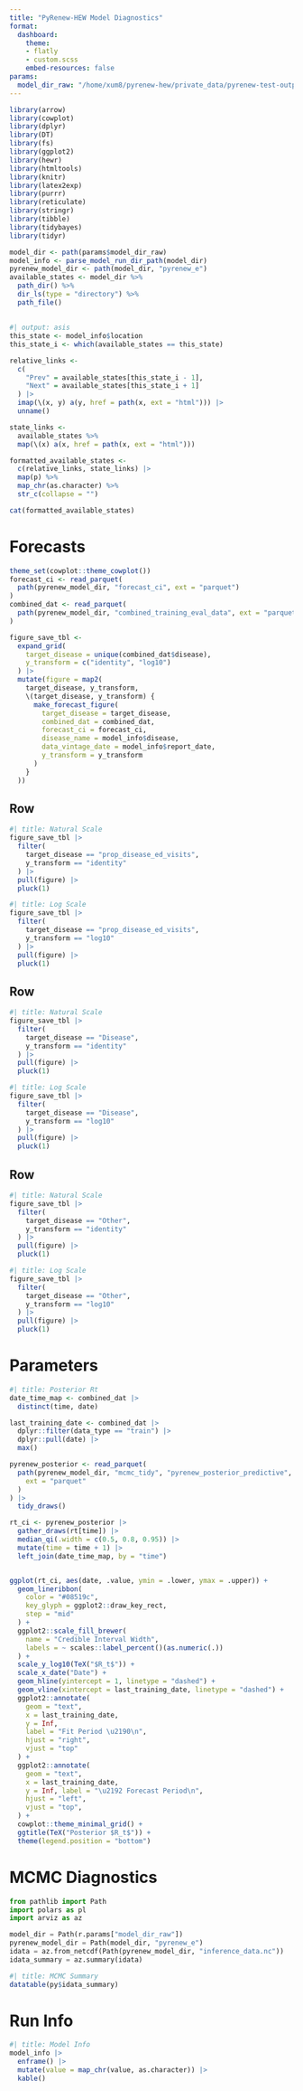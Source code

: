 ```yaml
---
title: "PyRenew-HEW Model Diagnostics"
format:
  dashboard:
    theme:
    - flatly
    - custom.scss
    embed-resources: false
params:
  model_dir_raw: "/home/xum8/pyrenew-hew/private_data/pyrenew-test-output/covid-19_r_2024-11-22_f_2024-08-19_t_2024-11-16/model_runs/CA/" # pragma: allowlist-secret
---
```

<!-- Would like embed-resources to be true, but the current version is problematic with blobfuse -->

```r
library(arrow)
library(cowplot)
library(dplyr)
library(DT)
library(fs)
library(ggplot2)
library(hewr)
library(htmltools)
library(knitr)
library(latex2exp)
library(purrr)
library(reticulate)
library(stringr)
library(tibble)
library(tidybayes)
library(tidyr)

model_dir <- path(params$model_dir_raw)
model_info <- parse_model_run_dir_path(model_dir)
pyrenew_model_dir <- path(model_dir, "pyrenew_e")
available_states <- model_dir %>%
  path_dir() %>%
  dir_ls(type = "directory") %>%
  path_file()
```

## {.sidebar}

```r
#| output: asis
this_state <- model_info$location
this_state_i <- which(available_states == this_state)

relative_links <-
  c(
    "Prev" = available_states[this_state_i - 1],
    "Next" = available_states[this_state_i + 1]
  ) |>
  imap(\(x, y) a(y, href = path(x, ext = "html"))) |>
  unname()

state_links <-
  available_states %>%
  map(\(x) a(x, href = path(x, ext = "html")))

formatted_available_states <-
  c(relative_links, state_links) |>
  map(p) %>%
  map_chr(as.character) %>%
  str_c(collapse = "")

cat(formatted_available_states)
```


# Forecasts {scrolling="true"}
```r
theme_set(cowplot::theme_cowplot())
forecast_ci <- read_parquet(
  path(pyrenew_model_dir, "forecast_ci", ext = "parquet")
)
combined_dat <- read_parquet(
  path(pyrenew_model_dir, "combined_training_eval_data", ext = "parquet")
)

figure_save_tbl <-
  expand_grid(
    target_disease = unique(combined_dat$disease),
    y_transform = c("identity", "log10")
  ) |>
  mutate(figure = map2(
    target_disease, y_transform,
    \(target_disease, y_transform) {
      make_forecast_figure(
        target_disease = target_disease,
        combined_dat = combined_dat,
        forecast_ci = forecast_ci,
        disease_name = model_info$disease,
        data_vintage_date = model_info$report_date,
        y_transform = y_transform
      )
    }
  ))
```

## Row {.tabset}

```r
#| title: Natural Scale
figure_save_tbl |>
  filter(
    target_disease == "prop_disease_ed_visits",
    y_transform == "identity"
  ) |>
  pull(figure) |>
  pluck(1)
```

```r
#| title: Log Scale
figure_save_tbl |>
  filter(
    target_disease == "prop_disease_ed_visits",
    y_transform == "log10"
  ) |>
  pull(figure) |>
  pluck(1)
```

## Row {.tabset}

```r
#| title: Natural Scale
figure_save_tbl |>
  filter(
    target_disease == "Disease",
    y_transform == "identity"
  ) |>
  pull(figure) |>
  pluck(1)
```

```r
#| title: Log Scale
figure_save_tbl |>
  filter(
    target_disease == "Disease",
    y_transform == "log10"
  ) |>
  pull(figure) |>
  pluck(1)
```

## Row {.tabset}

```r
#| title: Natural Scale
figure_save_tbl |>
  filter(
    target_disease == "Other",
    y_transform == "identity"
  ) |>
  pull(figure) |>
  pluck(1)
```

```r
#| title: Log Scale
figure_save_tbl |>
  filter(
    target_disease == "Other",
    y_transform == "log10"
  ) |>
  pull(figure) |>
  pluck(1)
```

# Parameters

```r
#| title: Posterior Rt
date_time_map <- combined_dat |>
  distinct(time, date)

last_training_date <- combined_dat |>
  dplyr::filter(data_type == "train") |>
  dplyr::pull(date) |>
  max()

pyrenew_posterior <- read_parquet(
  path(pyrenew_model_dir, "mcmc_tidy", "pyrenew_posterior_predictive",
    ext = "parquet"
  )
) |>
  tidy_draws()

rt_ci <- pyrenew_posterior |>
  gather_draws(rt[time]) |>
  median_qi(.width = c(0.5, 0.8, 0.95)) |>
  mutate(time = time + 1) |>
  left_join(date_time_map, by = "time")


ggplot(rt_ci, aes(date, .value, ymin = .lower, ymax = .upper)) +
  geom_lineribbon(
    color = "#08519c",
    key_glyph = ggplot2::draw_key_rect,
    step = "mid"
  ) +
  ggplot2::scale_fill_brewer(
    name = "Credible Interval Width",
    labels = ~ scales::label_percent()(as.numeric(.))
  ) +
  scale_y_log10(TeX("$R_t$")) +
  scale_x_date("Date") +
  geom_hline(yintercept = 1, linetype = "dashed") +
  geom_vline(xintercept = last_training_date, linetype = "dashed") +
  ggplot2::annotate(
    geom = "text",
    x = last_training_date,
    y = Inf,
    label = "Fit Period \u2190\n",
    hjust = "right",
    vjust = "top"
  ) +
  ggplot2::annotate(
    geom = "text",
    x = last_training_date,
    y = Inf, label = "\u2192 Forecast Period\n",
    hjust = "left",
    vjust = "top",
  ) +
  cowplot::theme_minimal_grid() +
  ggtitle(TeX("Posterior $R_t$")) +
  theme(legend.position = "bottom")
```


# MCMC Diagnostics

```python
from pathlib import Path
import polars as pl
import arviz as az

model_dir = Path(r.params["model_dir_raw"])
pyrenew_model_dir = Path(model_dir, "pyrenew_e")
idata = az.from_netcdf(Path(pyrenew_model_dir, "inference_data.nc"))
idata_summary = az.summary(idata)
```

```r
#| title: MCMC Summary
datatable(py$idata_summary)
```

# Run Info

```r
#| title: Model Info
model_info |>
  enframe() |>
  mutate(value = map_chr(value, as.character)) |>
  kable()
```
